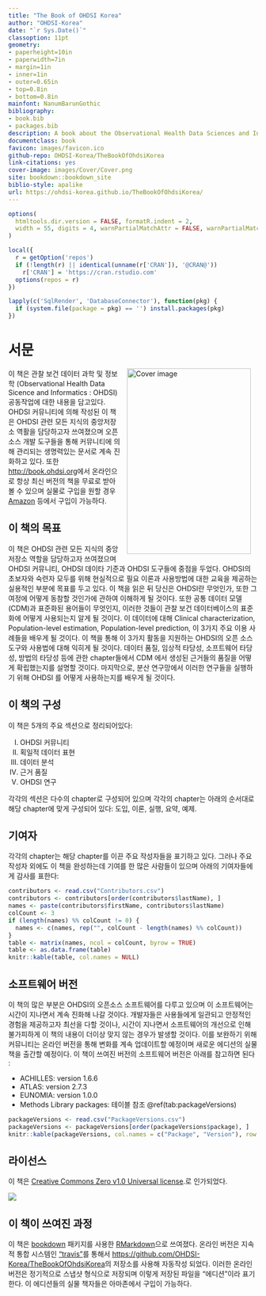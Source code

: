 ```yaml
--- 
title: "The Book of OHDSI Korea"
author: "OHDSI-Korea"
date: "`r Sys.Date()`"
classoption: 11pt      
geometry:
- paperheight=10in 
- paperwidth=7in
- margin=1in
- inner=1in
- outer=0.65in
- top=0.8in
- bottom=0.8in
mainfont: NanumBarunGothic
bibliography:
- book.bib
- packages.bib
description: A book about the Observational Health Data Sciences and Informatics (OHDSI). It described the OHDSI community, open standards and open source software.
documentclass: book
favicon: images/favicon.ico
github-repo: OHDSI-Korea/TheBookOfOhdsiKorea
link-citations: yes
cover-image: images/Cover/Cover.png
site: bookdown::bookdown_site
biblio-style: apalike
url: https://ohdsi-korea.github.io/TheBookOfOhdsiKorea/
---
```


```r
options(
  htmltools.dir.version = FALSE, formatR.indent = 2,
  width = 55, digits = 4, warnPartialMatchAttr = FALSE, warnPartialMatchDollar = FALSE
)

local({
  r = getOption('repos')
  if (!length(r) || identical(unname(r['CRAN']), '@CRAN@'))
    r['CRAN'] = 'https://cran.rstudio.com' 
  options(repos = r)
})

lapply(c('SqlRender', 'DatabaseConnector'), function(pkg) {
  if (system.file(package = pkg) == '') install.packages(pkg)
})
```

# 서문 {-}

<img src="images/Cover/Cover.png" width="250" height="375" alt="Cover image" align="right" style="margin: 0 1em 0 1em" /> 이 책은 관찰 보건 데이터 과학 및 정보학 (Observational Health Data Sicence and Informatics : OHDSI) 공동작업에 대한 내용을 담고있다.  OHDSI 커뮤니티에 의해 작성된 이 책은 OHDSI 관련 모든 지식의 중앙저장소 역활을 담당하고자 쓰여졌으며 오픈소스 개발 도구들을 통해 커뮤니티에 의해 관리되는 생명력있는 문서로 계속 진화하고 있다. 또한  [http://book.ohdsi.org](http://book.ohdsi.org)에서 온라인으로 항상 최신 버전의 책을 무료로 받아 볼 수 있으며 실물로 구입을 원할 경우  [Amazon](https://www.amazon.com/OHDSI-Observational-Health-Sciences-Informatics/dp/1088855199) 등에서 구입이 가능하다.

## 이 책의 목표 {-}

이 책은 OHDSI 관련 모든 지식의 중앙저장소 역할을 담당하고자 쓰여졌으며 OHDSI 커뮤니티, OHDSI 데이타 기준과 OHDSI 도구들에 중점을 두었다. OHDSI의 초보자와 숙련자 모두를 위해 현실적으로 필요 이론과 사용방법에 대한 교육을 제공하는 실용적인 부분에 목표를 두고 있다.  이 책을 읽은 뒤 당신은 OHDSI란 무엇인가, 또한 그 여정에 어떻게 동참할 것인가에 관하여 이해하게 될 것이다. 또한 공통 데이터 모델(CDM)과 표준화된 용어들이 무엇인지, 이러한 것들이 관찰 보건 데이터베이스의 표준화에 어떻게 사용되는지 알게 될 것이다. 이 데이터에 대해 Clinical characterization,  Population-level estimation, Population-level prediction, 이 3가지 주요 이용 사례들을 배우게 될 것이다. 이 책을 통해 이 3가지 활동을 지원하는 OHDSI의 오픈 소스 도구와 사용법에 대해 익히게 될 것이다.  데이터 품질, 임상적 타당성, 소프트웨어 타당성, 방법의 타당성 등에 관한 chapter들에서 CDM 에서 생성된 근거들의 품질을 어떻게 확립했는지를 설명할  것이다. 마지막으로, 분산 연구망에서 이러한 연구들을 실행하기 위해 OHDSI 를 어떻게 사용하는지를 배우게 될 것이다.

## 이 책의 구성 {-}

이 책은 5개의 주요 섹션으로 정리되어있다: 

I) OHDSI 커뮤니티
II) 획일적 데이터 표현
III) 데이터 분석
IV) 근거 품질
V) OHDSI 연구

각각의 섹션은 다수의  chapter로 구성되어 있으며 각각의 chapter는 아래의 순서대로 해당 chapter에 맞게 구성되어 있다: 도입, 이론, 실행, 요약, 예제. 

## 기여자 {-}

각각의 chapter는 해당 chapter를 이끈 주요 작성자들을 표기하고 있다. 그러나 주요작성자 외에도 이 책을 완성하는데 기여를 한 많은 사람들이 있으며 아래의 기여자들에게 감사를 표한다:

```r
contributors <- read.csv("Contributors.csv")
contributors <- contributors[order(contributors$lastName), ]
names <- paste(contributors$firstName, contributors$lastName)
colCount <- 3
if (length(names) %% colCount != 0) {
  names <- c(names, rep("", colCount - length(names) %% colCount))
}
table <- matrix(names, ncol = colCount, byrow = TRUE)
table <- as.data.frame(table)
knitr::kable(table, col.names = NULL)
```

## 소프트웨어 버전 {-}

이 책의 많은 부분은 OHDSI의 오픈소스 소프트웨어를 다루고 있으며 이 소프트웨어는 시간이 지나면서 계속 진화해 나갈 것이다.  개발자들은 사용들에게 일관되고 안정적인 경험을 제공하고자 최선을 다할 것이나, 시간이 지나면서 소프트웨어의 개선으로 인해 불가피하게 이 책의 내용이 더이상 맞지 않는 경우가 발생할 것이다. 이를 보완하기 위해 커뮤니티는 온라인 버전을 통해 변화를 계속 업데이트할 예정이며 새로운 에디션의 실물 책을 출간할 예정이다. 
이 책이 쓰여진 버전의 소프트웨어 버전은 아래를 참고하면 된다 :

- ACHILLES: version 1.6.6
- ATLAS: version 2.7.3
- EUNOMIA: version 1.0.0
- Methods Library packages: 테이블 참조 \@ref(tab:packageVersions)

```r
packageVersions <- read.csv("PackageVersions.csv")
packageVersions <- packageVersions[order(packageVersions$package), ]
knitr::kable(packageVersions, col.names = c("Package", "Version"), row.names = FALSE, booktabs = TRUE, caption = 'Versions of packages in the Methods Library used in this book.')
```

## 라이선스 {-}

이 책은 [Creative Commons Zero v1.0 Universal license](http://creativecommons.org/publicdomain/zero/1.0/).로 인가되었다. 

![](images/Preface/cc0.png)

## 이 책이 쓰여진 과정 {-}

이 책은 [bookdown](https://bookdown.org) 패키지를 사용한 [RMarkdown](https://rmarkdown.rstudio.com)으로 쓰여졌다. 온라인 버전은 지속적 통합 시스템인 ["travis"](http://travis-ci.org/)를 통해서 [https://github.com/OHDSI-Korea/TheBookOfOhdsiKorea](https://github.com/OHDSI-Korea/TheBookOfOhdsiKorea)의 저장소를 사용해 자동작성 되었다. 이러한 온라인 버전은 정기적으로 스냅샷 형식으로 저장되며 이렇게 저장된 파일을 “에디션”이라 표기한다. 이 에디션들의 실물 책자들은 아마존에서 구입이 가능하다.
